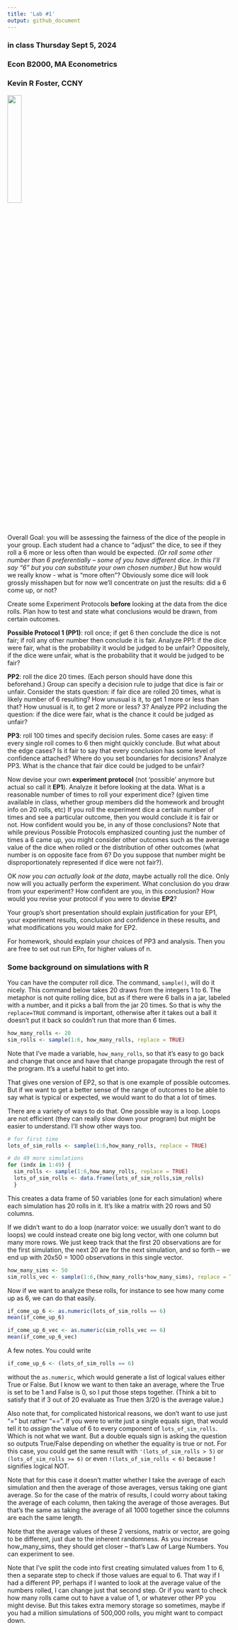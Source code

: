 ---
title: 'Lab #1'
output: github_document
---
### in class Thursday Sept 5, 2024 
### Econ B2000, MA Econometrics
### Kevin R Foster, CCNY
<img src="lab1.jpg" style="width:25.0%" />

Overall Goal: you will be assessing the fairness of the dice of the people in your group. Each student had a chance to "adjust" the dice, to see if they roll a 6 more or less often than would be expected. *(Or roll some other number than 6 preferentially -- some of you have different dice. In this I'll say "6" but you can substitute your own chosen number.)*  But how would we really know - what is "more often"? Obviously some dice will look grossly misshapen but for now we'll concentrate on just the results: did a 6 come up, or not?

Create some Experiment Protocols **before** looking at the data from the dice rolls. Plan how to test and state what conclusions would be drawn, from certain outcomes.

**Possible Protocol 1 (PP1)**: roll once; if get 6 then conclude the dice is not fair; if roll any other number then conclude it is fair. Analyze PP1: if the dice were fair, what is the probability it would be judged to be unfair? Oppositely, if the dice were unfair, what is the probability that it would be judged to be fair? 

**PP2**: roll the dice 20 times. (Each person should have done this beforehand.) Group can specify a decision rule to judge that dice is fair or unfair. Consider the stats question: if fair dice are rolled 20 times, what is likely number of 6 resulting? How unusual is it, to get 1 more or less than that? How unusual is it, to get 2 more or less? 3? Analyze PP2 including the question: if the dice were fair, what is the chance it could be judged as unfair?

**PP3**: roll 100 times and specify decision rules. Some cases are easy: if every single roll comes to 6 then might quickly conclude. But what about the edge cases? Is it fair to say that every conclusion has some level of confidence attached? Where do you set boundaries for decisions? Analyze PP3. What is the chance that fair dice could be judged to be unfair?

Now devise your own **experiment protocol** (not 'possible' anymore but actual so call it **EP1**). Analyze it before looking at the data. What is a reasonable number of times to roll your experiment dice? (given time available in class, whether group members did the homework and brought info on 20 rolls, etc) If you roll the experiment dice a certain number of times and see a particular outcome, then you would conclude it is fair or not. How confident would you be, in any of those conclusions? Note that while previous Possible Protocols emphasized counting just the number of times a 6 came up, you might consider other outcomes such as the average value of the dice when rolled or the distribution of other outcomes (what number is on opposite face from 6? Do you suppose that number might be disproportionately represented if dice were not fair?).

OK *now you can actually look at the data*, maybe actually roll the dice. Only now will you actually perform the experiment. What conclusion do you draw from your experiment? How confident are you, in this conclusion? How would you revise your protocol if you were to devise **EP2**?

Your group's short presentation should explain justification for your EP1, your experiment results, conclusion and confidence in these results, and what modifications you would make for EP2.

For homework, should explain your choices of PP3 and analysis. Then you are free to set out run EPn, for higher values of n.

### Some background on simulations with R
You can have the computer roll dice. The command, `sample()`, will do it nicely. This command below takes 20 draws from the integers 1 to 6. The metaphor is not quite rolling dice, but as if there were 6 balls in a jar, labeled with a number, and it picks a ball from the jar 20 times. So that is why the `replace=TRUE` command is important, otherwise after it takes out a ball it doesn't put it back so couldn't run that more than 6 times.
```{r}
how_many_rolls <- 20
sim_rolls <- sample(1:6, how_many_rolls, replace = TRUE)

```

Note that I've made a variable, `how_many_rolls`, so that it's easy to go back and change that once and have that change propagate through the rest of the program. It's a useful habit to get into.

That gives one version of EP2, so that is one example of possible outcomes. But if we want to get a better sense of the range of outcomes to be able to say what is typical or expected, we would want to do that a lot of times.

There are a variety of ways to do that. One possible way is a loop. Loops are not efficient (they can really slow down your program) but might be easier to understand. I'll show other ways too.

```{r}
# for first time
lots_of_sim_rolls <- sample(1:6,how_many_rolls, replace = TRUE)

# do 49 more simulations
for (indx in 1:49) {
  sim_rolls <- sample(1:6,how_many_rolls, replace = TRUE)
  lots_of_sim_rolls <- data.frame(lots_of_sim_rolls,sim_rolls)
  }

```

This creates a data frame of 50 variables (one for each simulation) where each simulation has 20 rolls in it. It's like a matrix with 20 rows and 50 columns.

If we didn't want to do a loop (narrator voice: we usually don't want to do loops) we could instead create one big long vector, with one column but many more rows. We just keep track that the first 20 observations are for the first simulation, the next 20 are for the next simulation, and so forth -- we end up with 20x50 = 1000 observations in this single vector.

```{r}
how_many_sims <- 50
sim_rolls_vec <- sample(1:6,(how_many_rolls*how_many_sims), replace = TRUE) # vectorized version

```

Now if we want to analyze these rolls, for instance to see how many come up as 6, we can do that easily.

```{r}
if_come_up_6 <- as.numeric(lots_of_sim_rolls == 6)
mean(if_come_up_6)

if_come_up_6_vec <- as.numeric(sim_rolls_vec == 6)
mean(if_come_up_6_vec)

```

A few notes. You could write 
```{r eval=FALSE}
if_come_up_6 <- (lots_of_sim_rolls == 6)
```

without the `as.numeric`, which would generate a list of logical values either True or False. But I know we want to then take an average, where the True is set to be 1 and False is 0, so I put those steps together. (Think a bit to satisfy that if 3 out of 20 evaluate as True then 3/20 is the average value.)

Also note that, for complicated historical reasons, we don't want to use just "=" but rather "==". If you were to write just a single equals sign, that would tell it to *assign* the value of 6 to every component of `lots_of_sim_rolls`. Which is not what we want. But a double equals sign is asking the question so outputs True/False depending on whether the equality is true or not. For this case, you could get the same result with `'(lots_of_sim_rolls > 5)` or `(lots_of_sim_rolls >= 6)` or even `!(lots_of_sim_rolls < 6)` because ! signifies logical NOT.

Note that for this case it doesn't matter whether I take the average of each simulation and then the average of those averages, versus taking one giant average. So for the case of the matrix of results, I could worry about taking the average of each column, then taking the average of those averages. But that's the same as taking the average of all 1000 together since the columns are each the same length.

Note that the average values of these 2 versions, matrix or vector, are going to be different, just due to the inherent randomness. As you increase how_many_sims, they should get closer -- that's Law of Large Numbers. You can experiment to see.

Note that I've split the code into first creating simulated values from 1 to 6, then a separate step to check if those values are equal to 6. That way if I had a different PP, perhaps if I wanted to look at the average value of the numbers rolled, I can change just that second step. Or if you want to check how many rolls came out to have a value of 1, or whatever other PP you might devise. But this takes extra memory storage so sometimes, maybe if you had a million simulations of 500,000 rolls, you might want to compact down.

